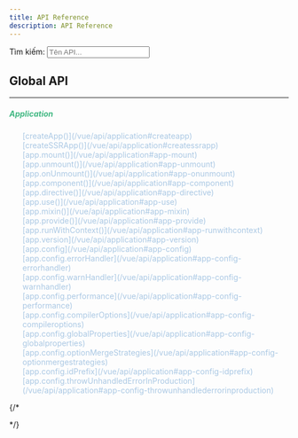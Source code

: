 ```yaml
---
title: API Reference
description: API Reference
---
```


  Tìm kiếm: <input type="text" id="searchInput" placeholder="Tên API..." onKeyUp="filterTable()" />

  <h2>Global API</h2>
  
***

  <h5 style="color: #42b883">Application</h5>

  <ul style="list-style: none; color: #aac8e4">
    <li>[createApp()](/vue/api/application#createapp)</li>
    <li>[createSSRApp()](/vue/api/application#createssrapp)</li>
    <li>[app.mount()](/vue/api/application#app-mount)</li>
    <li>[app.unmount()](/vue/api/application#app-unmount)</li>
    <li>[app.onUnmount()](/vue/api/application#app-onunmount)</li>
    <li>[app.component()](/vue/api/application#app-component)</li>
    <li>[app.directive()](/vue/api/application#app-directive)</li>
    <li>[app.use()](/vue/api/application#app-use)</li>
    <li>[app.mixin()](/vue/api/application#app-mixin)</li>
    <li>[app.provide()](/vue/api/application#app-provide)</li>
    <li>[app.runWithContext()](/vue/api/application#app-runwithcontext)</li>
    <li>[app.version](/vue/api/application#app-version)</li>
    <li>[app.config](/vue/api/application#app-config)</li>
    <li>[app.config.errorHandler](/vue/api/application#app-config-errorhandler)</li>
    <li>[app.config.warnHandler](/vue/api/application#app-config-warnhandler)</li>
    <li>[app.config.performance](/vue/api/application#app-config-performance)</li>
    <li>[app.config.compilerOptions](/vue/api/application#app-config-compileroptions)</li>
    <li>[app.config.globalProperties](/vue/api/application#app-config-globalproperties)</li>
    <li>[app.config.optionMergeStrategies](/vue/api/application#app-config-optionmergestrategies)</li>
    <li>[app.config.idPrefix](/vue/api/application#app-config-idprefix)</li>
    <li>[app.config.throwUnhandledErrorInProduction](/vue/api/application#app-config-throwunhandlederrorinproduction)</li>
  </ul>

{/*
  <script>
    const filterTable = () => {
      const input = document.getElementById("searchInput");
      const filter = input.value.toLowerCase();
      const rows = document.querySelectorAll("#apiTable tbody tr");
      rows.forEach(row => {
        const text = row.textContent.toLowerCase();
        row.style.display = text.includes(filter) ? "" : "none";
      });
    };
  </script>
*/}
